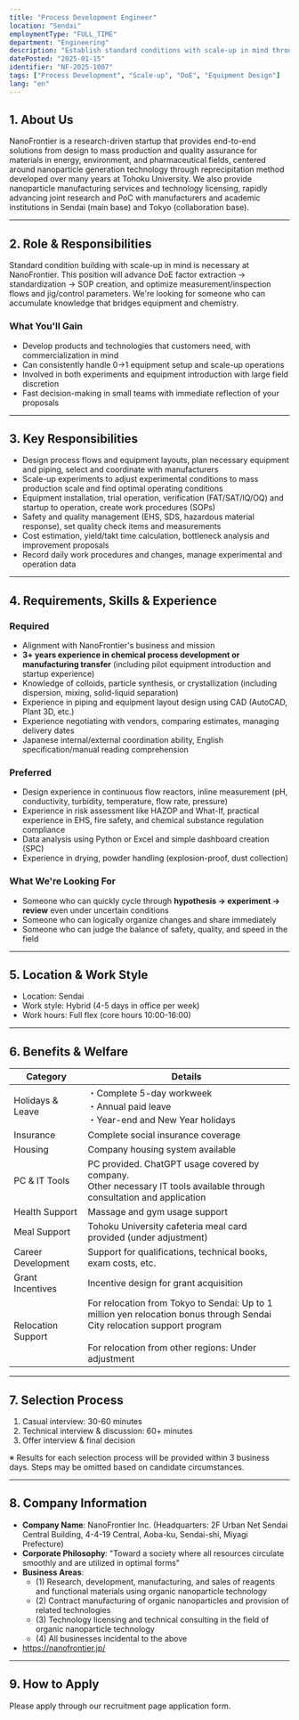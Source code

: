 ```yaml
---
title: "Process Development Engineer"
location: "Sendai"
employmentType: "FULL_TIME"
department: "Engineering"
description: "Establish standard conditions with scale-up in mind through DoE factor extraction, standardization, and SOP creation"
datePosted: "2025-01-15"
identifier: "NF-2025-1007"
tags: ["Process Development", "Scale-up", "DoE", "Equipment Design"]
lang: "en"
---
```


## 1. About Us

NanoFrontier is a research-driven startup that provides end-to-end solutions from design to mass production and quality assurance for materials in energy, environment, and pharmaceutical fields, centered around nanoparticle generation technology through reprecipitation method developed over many years at Tohoku University. We also provide nanoparticle manufacturing services and technology licensing, rapidly advancing joint research and PoC with manufacturers and academic institutions in Sendai (main base) and Tokyo (collaboration base).

---

## 2. Role & Responsibilities

Standard condition building with scale-up in mind is necessary at NanoFrontier. This position will advance DoE factor extraction → standardization → SOP creation, and optimize measurement/inspection flows and jig/control parameters. We're looking for someone who can accumulate knowledge that bridges equipment and chemistry.

### What You'll Gain

- Develop products and technologies that customers need, with commercialization in mind
- Can consistently handle 0→1 equipment setup and scale-up operations
- Involved in both experiments and equipment introduction with large field discretion
- Fast decision-making in small teams with immediate reflection of your proposals

---

## 3. Key Responsibilities

- Design process flows and equipment layouts, plan necessary equipment and piping, select and coordinate with manufacturers
- Scale-up experiments to adjust experimental conditions to mass production scale and find optimal operating conditions
- Equipment installation, trial operation, verification (FAT/SAT/IQ/OQ) and startup to operation, create work procedures (SOPs)
- Safety and quality management (EHS, SDS, hazardous material response), set quality check items and measurements
- Cost estimation, yield/takt time calculation, bottleneck analysis and improvement proposals
- Record daily work procedures and changes, manage experimental and operation data

---

## 4. Requirements, Skills & Experience

### Required

- Alignment with NanoFrontier's business and mission
- **3+ years experience in chemical process development or manufacturing transfer** (including pilot equipment introduction and startup experience)
- Knowledge of colloids, particle synthesis, or crystallization (including dispersion, mixing, solid-liquid separation)
- Experience in piping and equipment layout design using CAD (AutoCAD, Plant 3D, etc.)
- Experience negotiating with vendors, comparing estimates, managing delivery dates
- Japanese internal/external coordination ability, English specification/manual reading comprehension

### Preferred

- Design experience in continuous flow reactors, inline measurement (pH, conductivity, turbidity, temperature, flow rate, pressure)
- Experience in risk assessment like HAZOP and What-If, practical experience in EHS, fire safety, and chemical substance regulation compliance
- Data analysis using Python or Excel and simple dashboard creation (SPC)
- Experience in drying, powder handling (explosion-proof, dust collection)

### What We're Looking For

- Someone who can quickly cycle through **hypothesis → experiment → review** even under uncertain conditions
- Someone who can logically organize changes and share immediately
- Someone who can judge the balance of safety, quality, and speed in the field

---

## 5. Location & Work Style

- Location: Sendai
- Work style: Hybrid (4-5 days in office per week)
- Work hours: Full flex (core hours 10:00-16:00)

---

## 6. Benefits & Welfare

| Category | Details |
| --- | --- |
| Holidays & Leave | ・Complete 5-day workweek<br/>・Annual paid leave<br/>・Year-end and New Year holidays |
| Insurance | Complete social insurance coverage |
| Housing | Company housing system available |
| PC & IT Tools | PC provided. ChatGPT usage covered by company.<br/>Other necessary IT tools available through consultation and application |
| Health Support | Massage and gym usage support |
| Meal Support | Tohoku University cafeteria meal card provided (under adjustment) |
| Career Development | Support for qualifications, technical books, exam costs, etc. |
| Grant Incentives | Incentive design for grant acquisition |
| Relocation Support | For relocation from Tokyo to Sendai: Up to 1 million yen relocation bonus through Sendai City relocation support program<br/><br/>For relocation from other regions: Under adjustment |

---

## 7. Selection Process

1. Casual interview: 30-60 minutes
2. Technical interview & discussion: 60+ minutes
3. Offer interview & final decision

※ Results for each selection process will be provided within 3 business days. Steps may be omitted based on candidate circumstances.

---

## 8. Company Information

- **Company Name**: NanoFrontier Inc. (Headquarters: 2F Urban Net Sendai Central Building, 4-4-19 Central, Aoba-ku, Sendai-shi, Miyagi Prefecture)
- **Corporate Philosophy**: "Toward a society where all resources circulate smoothly and are utilized in optimal forms"
- **Business Areas**: 
  - (1) Research, development, manufacturing, and sales of reagents and functional materials using organic nanoparticle technology
  - (2) Contract manufacturing of organic nanoparticles and provision of related technologies
  - (3) Technology licensing and technical consulting in the field of organic nanoparticle technology
  - (4) All businesses incidental to the above
- https://nanofrontier.jp/

---

## 9. How to Apply

Please apply through our recruitment page application form.


